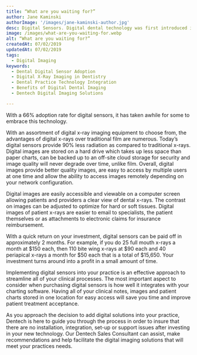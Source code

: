 ```yaml
---
title: “What are you waiting for?”
author: Jane Kaminski
authorImage: '/images/jane-kaminski-author.jpg'
desc: Digital Sensors. Digital dental technology was first introduced in the late eighties and has made a slow and steady transition from traditional film
image: /images/what-are-you-waiting-for.webp
alt: “What are you waiting for?”
createdAt: 07/02/2019
updatedAt: 07/02/2019
tags:
  - Digital Imaging
keywords:
  - Dental Digital Sensor Adoption
  - Digital X-Ray Imaging in Dentistry
  - Dental Practice Technology Integration
  - Benefits of Digital Dental Imaging
  - Dentech Digital Imaging Solutions

---
```


With a 66% adoption rate for digital sensors, it has taken awhile for some to embrace this technology.

With an assortment of digital x-ray imaging equipment to choose from, the advantages of digital x-rays over traditional film are numerous. Today’s digital sensors provide 90% less radiation as compared to traditional x-rays. Digital images are stored on a hard drive which takes up less space than paper charts, can be backed up to an off-site cloud storage for security and image quality will never degrade over time, unlike film. Overall, digital images provide better quality images, are easy to access by multiple users at one time and allow the ability to access images remotely depending on your network configuration.

Digital images are easily accessible and viewable on a computer screen allowing patients and providers a clear view of dental x-rays. The contrast on images can be adjusted to optimize for hard or soft tissues. Digital images of patient x-rays are easier to email to specialists, the patient themselves or as attachments to electronic claims for insurance reimbursement.

With a quick return on your investment, digital sensors can be paid off in approximately 2 months. For example, if you do 25 full mouth x-rays a month at $150 each, then 110 bite wing x-rays at $90 each and 40 periapical x-rays a month for $50 each that is a total of $15,650. Your investment turns around into a profit in a small amount of time.

Implementing digital sensors into your practice is an effective approach to streamline all of your clinical processes. The most important aspect to consider when purchasing digital sensors is how well it integrates with your charting software. Having all of your clinical notes, images and patient charts stored in one location for easy access will save you time and improve patient treatment acceptance.

As you approach the decision to add digital solutions into your practice, Dentech is here to guide you through the process in order to insure that there are no installation, integration, set-up or support issues after investing in your new technology. Our Dentech Sales Consultant can assist, make recommendations and help facilitate the digital imaging solutions that will meet your practices needs.

